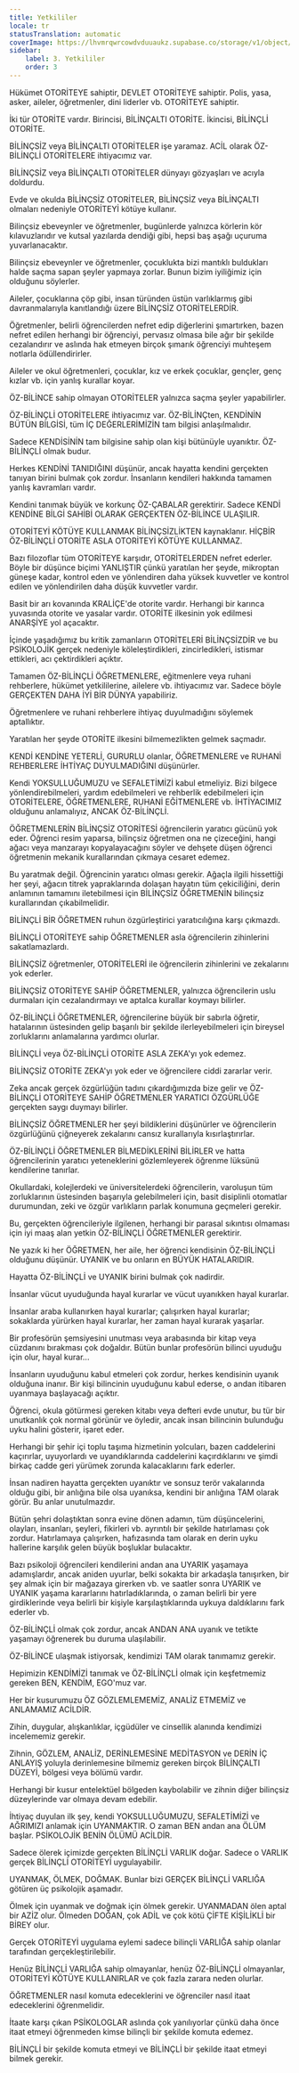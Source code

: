 ```yaml
---
title: Yetkililer
locale: tr
statusTranslation: automatic
coverImage: https://lhvmrqwrcowdvduuaukz.supabase.co/storage/v1/object/public/strapi-uploads/small_cover-educacion-fundamental.webp-2d51a7828a2b1309555be27f7e2a61a0.webp
sidebar:
    label: 3. Yetkililer
    order: 3
---
```

Hükümet OTORİTEYE sahiptir, DEVLET OTORİTEYE sahiptir. Polis, yasa, asker, aileler, öğretmenler, dini liderler vb. OTORİTEYE sahiptir.

İki tür OTORİTE vardır. Birincisi, BİLİNÇALTI OTORİTE. İkincisi, BİLİNÇLİ OTORİTE.

BİLİNÇSİZ veya BİLİNÇALTI OTORİTELER işe yaramaz. ACİL olarak ÖZ-BİLİNÇLİ OTORİTELERE ihtiyacımız var.

BİLİNÇSİZ veya BİLİNÇALTI OTORİTELER dünyayı gözyaşları ve acıyla doldurdu.

Evde ve okulda BİLİNÇSİZ OTORİTELER, BİLİNÇSİZ veya BİLİNÇALTI olmaları nedeniyle OTORİTEYİ kötüye kullanır.

Bilinçsiz ebeveynler ve öğretmenler, bugünlerde yalnızca körlerin kör kılavuzlarıdır ve kutsal yazılarda dendiği gibi, hepsi baş aşağı uçuruma yuvarlanacaktır.

Bilinçsiz ebeveynler ve öğretmenler, çocuklukta bizi mantıklı buldukları halde saçma sapan şeyler yapmaya zorlar. Bunun bizim iyiliğimiz için olduğunu söylerler.

Aileler, çocuklarına çöp gibi, insan türünden üstün varlıklarmış gibi davranmalarıyla kanıtlandığı üzere BİLİNÇSİZ OTORİTELERDİR.

Öğretmenler, belirli öğrencilerden nefret edip diğerlerini şımartırken, bazen nefret edilen herhangi bir öğrenciyi, pervasız olmasa bile ağır bir şekilde cezalandırır ve aslında hak etmeyen birçok şımarık öğrenciyi muhteşem notlarla ödüllendirirler.

Aileler ve okul öğretmenleri, çocuklar, kız ve erkek çocuklar, gençler, genç kızlar vb. için yanlış kurallar koyar.

ÖZ-BİLİNCE sahip olmayan OTORİTELER yalnızca saçma şeyler yapabilirler.

ÖZ-BİLİNÇLİ OTORİTELERE ihtiyacımız var. ÖZ-BİLİNÇten, KENDİNİN BÜTÜN BİLGİSİ, tüm İÇ DEĞERLERİMİZİN tam bilgisi anlaşılmalıdır.

Sadece KENDİSİNİN tam bilgisine sahip olan kişi bütünüyle uyanıktır. ÖZ-BİLİNÇLİ olmak budur.

Herkes KENDİNİ TANIDIĞINI düşünür, ancak hayatta kendini gerçekten tanıyan birini bulmak çok zordur. İnsanların kendileri hakkında tamamen yanlış kavramları vardır.

Kendini tanımak büyük ve korkunç ÖZ-ÇABALAR gerektirir. Sadece KENDİ KENDİNE BİLGİ SAHİBİ OLARAK GERÇEKTEN ÖZ-BİLİNCE ULAŞILIR.

OTORİTEYİ KÖTÜYE KULLANMAK BİLİNÇSİZLİKTEN kaynaklanır. HİÇBİR ÖZ-BİLİNÇLİ OTORİTE ASLA OTORİTEYİ KÖTÜYE KULLANMAZ.

Bazı filozoflar tüm OTORİTEYE karşıdır, OTORİTELERDEN nefret ederler. Böyle bir düşünce biçimi YANLIŞTIR çünkü yaratılan her şeyde, mikroptan güneşe kadar, kontrol eden ve yönlendiren daha yüksek kuvvetler ve kontrol edilen ve yönlendirilen daha düşük kuvvetler vardır.

Basit bir arı kovanında KRALİÇE'de otorite vardır. Herhangi bir karınca yuvasında otorite ve yasalar vardır. OTORİTE ilkesinin yok edilmesi ANARŞİYE yol açacaktır.

İçinde yaşadığımız bu kritik zamanların OTORİTELERİ BİLİNÇSİZDİR ve bu PSİKOLOJİK gerçek nedeniyle köleleştirdikleri, zincirledikleri, istismar ettikleri, acı çektirdikleri açıktır.

Tamamen ÖZ-BİLİNÇLİ ÖĞRETMENLERE, eğitmenlere veya ruhani rehberlere, hükümet yetkililerine, ailelere vb. ihtiyacımız var. Sadece böyle GERÇEKTEN DAHA İYİ BİR DÜNYA yapabiliriz.

Öğretmenlere ve ruhani rehberlere ihtiyaç duyulmadığını söylemek aptallıktır.

Yaratılan her şeyde OTORİTE ilkesini bilmemezlikten gelmek saçmadır.

KENDİ KENDİNE YETERLİ, GURURLU olanlar, ÖĞRETMENLERE ve RUHANİ REHBERLERE İHTİYAÇ DUYULMADIĞINI düşünürler.

Kendi YOKSULLUĞUMUZU ve SEFALETİMİZİ kabul etmeliyiz. Bizi bilgece yönlendirebilmeleri, yardım edebilmeleri ve rehberlik edebilmeleri için OTORİTELERE, ÖĞRETMENLERE, RUHANİ EĞİTMENLERE vb. İHTİYACIMIZ olduğunu anlamalıyız, ANCAK ÖZ-BİLİNÇLİ.

ÖĞRETMENLERİN BİLİNÇSİZ OTORİTESİ öğrencilerin yaratıcı gücünü yok eder. Öğrenci resim yaparsa, bilinçsiz öğretmen ona ne çizeceğini, hangi ağacı veya manzarayı kopyalayacağını söyler ve dehşete düşen öğrenci öğretmenin mekanik kurallarından çıkmaya cesaret edemez.

Bu yaratmak değil. Öğrencinin yaratıcı olması gerekir. Ağaçla ilgili hissettiği her şeyi, ağacın titrek yapraklarında dolaşan hayatın tüm çekiciliğini, derin anlamının tamamını iletebilmesi için BİLİNÇSİZ ÖĞRETMENİN bilinçsiz kurallarından çıkabilmelidir.

BİLİNÇLİ BİR ÖĞRETMEN ruhun özgürleştirici yaratıcılığına karşı çıkmazdı.

BİLİNÇLİ OTORİTEYE sahip ÖĞRETMENLER asla öğrencilerin zihinlerini sakatlamazlardı.

BİLİNÇSİZ öğretmenler, OTORİTELERİ ile öğrencilerin zihinlerini ve zekalarını yok ederler.

BİLİNÇSİZ OTORİTEYE SAHİP ÖĞRETMENLER, yalnızca öğrencilerin uslu durmaları için cezalandırmayı ve aptalca kurallar koymayı bilirler.

ÖZ-BİLİNÇLİ ÖĞRETMENLER, öğrencilerine büyük bir sabırla öğretir, hatalarının üstesinden gelip başarılı bir şekilde ilerleyebilmeleri için bireysel zorluklarını anlamalarına yardımcı olurlar.

BİLİNÇLİ veya ÖZ-BİLİNÇLİ OTORİTE ASLA ZEKA'yı yok edemez.

BİLİNÇSİZ OTORİTE ZEKA'yı yok eder ve öğrencilere ciddi zararlar verir.

Zeka ancak gerçek özgürlüğün tadını çıkardığımızda bize gelir ve ÖZ-BİLİNÇLİ OTORİTEYE SAHİP ÖĞRETMENLER YARATICI ÖZGÜRLÜĞE gerçekten saygı duymayı bilirler.

BİLİNÇSİZ ÖĞRETMENLER her şeyi bildiklerini düşünürler ve öğrencilerin özgürlüğünü çiğneyerek zekalarını cansız kurallarıyla kısırlaştırırlar.

ÖZ-BİLİNÇLİ ÖĞRETMENLER BİLMEDİKLERİNİ BİLİRLER ve hatta öğrencilerinin yaratıcı yeteneklerini gözlemleyerek öğrenme lüksünü kendilerine tanırlar.

Okullardaki, kolejlerdeki ve üniversitelerdeki öğrencilerin, varoluşun tüm zorluklarının üstesinden başarıyla gelebilmeleri için, basit disiplinli otomatlar durumundan, zeki ve özgür varlıkların parlak konumuna geçmeleri gerekir.

Bu, gerçekten öğrencileriyle ilgilenen, herhangi bir parasal sıkıntısı olmaması için iyi maaş alan yetkin ÖZ-BİLİNÇLİ ÖĞRETMENLER gerektirir.

Ne yazık ki her ÖĞRETMEN, her aile, her öğrenci kendisinin ÖZ-BİLİNÇLİ olduğunu düşünür. UYANIK ve bu onların en BÜYÜK HATALARIDIR.

Hayatta ÖZ-BİLİNÇLİ ve UYANIK birini bulmak çok nadirdir.

İnsanlar vücut uyuduğunda hayal kurarlar ve vücut uyanıkken hayal kurarlar.

İnsanlar araba kullanırken hayal kurarlar; çalışırken hayal kurarlar; sokaklarda yürürken hayal kurarlar, her zaman hayal kurarak yaşarlar.

Bir profesörün şemsiyesini unutması veya arabasında bir kitap veya cüzdanını bırakması çok doğaldır. Bütün bunlar profesörün bilinci uyuduğu için olur, hayal kurar...

İnsanların uyuduğunu kabul etmeleri çok zordur, herkes kendisinin uyanık olduğuna inanır. Bir kişi bilincinin uyuduğunu kabul ederse, o andan itibaren uyanmaya başlayacağı açıktır.

Öğrenci, okula götürmesi gereken kitabı veya defteri evde unutur, bu tür bir unutkanlık çok normal görünür ve öyledir, ancak insan bilincinin bulunduğu uyku halini gösterir, işaret eder.

Herhangi bir şehir içi toplu taşıma hizmetinin yolcuları, bazen caddelerini kaçırırlar, uyuyorlardı ve uyandıklarında caddelerini kaçırdıklarını ve şimdi birkaç cadde geri yürümek zorunda kalacaklarını fark ederler.

İnsan nadiren hayatta gerçekten uyanıktır ve sonsuz terör vakalarında olduğu gibi, bir anlığına bile olsa uyanıksa, kendini bir anlığına TAM olarak görür. Bu anlar unutulmazdır.

Bütün şehri dolaştıktan sonra evine dönen adamın, tüm düşüncelerini, olayları, insanları, şeyleri, fikirleri vb. ayrıntılı bir şekilde hatırlaması çok zordur. Hatırlamaya çalışırken, hafızasında tam olarak en derin uyku hallerine karşılık gelen büyük boşluklar bulacaktır.

Bazı psikoloji öğrencileri kendilerini andan ana UYARIK yaşamaya adamışlardır, ancak aniden uyurlar, belki sokakta bir arkadaşla tanışırken, bir şey almak için bir mağazaya girerken vb. ve saatler sonra UYARIK ve UYANIK yaşama kararlarını hatırladıklarında, o zaman belirli bir yere girdiklerinde veya belirli bir kişiyle karşılaştıklarında uykuya daldıklarını fark ederler vb.

ÖZ-BİLİNÇLİ olmak çok zordur, ancak ANDAN ANA uyanık ve tetikte yaşamayı öğrenerek bu duruma ulaşılabilir.

ÖZ-BİLİNCE ulaşmak istiyorsak, kendimizi TAM olarak tanımamız gerekir.

Hepimizin KENDİMİZİ tanımak ve ÖZ-BİLİNÇLİ olmak için keşfetmemiz gereken BEN, KENDİM, EGO'muz var.

Her bir kusurumuzu ÖZ GÖZLEMLEMEMİZ, ANALİZ ETMEMİZ ve ANLAMAMIZ ACİLDİR.

Zihin, duygular, alışkanlıklar, içgüdüler ve cinsellik alanında kendimizi incelememiz gerekir.

Zihnin, GÖZLEM, ANALİZ, DERİNLEMESİNE MEDİTASYON ve DERİN İÇ ANLAYIŞ yoluyla derinlemesine bilmemiz gereken birçok BİLİNÇALTI DÜZEYİ, bölgesi veya bölümü vardır.

Herhangi bir kusur entelektüel bölgeden kaybolabilir ve zihnin diğer bilinçsiz düzeylerinde var olmaya devam edebilir.

İhtiyaç duyulan ilk şey, kendi YOKSULLUĞUMUZU, SEFALETİMİZİ ve AĞRIMIZI anlamak için UYANMAKTIR. O zaman BEN andan ana ÖLÜM başlar. PSİKOLOJİK BENİN ÖLÜMÜ ACİLDİR.

Sadece ölerek içimizde gerçekten BİLİNÇLİ VARLIK doğar. Sadece o VARLIK gerçek BİLİNÇLİ OTORİTEYİ uygulayabilir.

UYANMAK, ÖLMEK, DOĞMAK. Bunlar bizi GERÇEK BİLİNÇLİ VARLIĞA götüren üç psikolojik aşamadır.

Ölmek için uyanmak ve doğmak için ölmek gerekir. UYANMADAN ölen aptal bir AZİZ olur. Ölmeden DOĞAN, çok ADİL ve çok kötü ÇİFTE KİŞİLİKLİ bir BİREY olur.

Gerçek OTORİTEYİ uygulama eylemi sadece bilinçli VARLIĞA sahip olanlar tarafından gerçekleştirilebilir.

Henüz BİLİNÇLİ VARLIĞA sahip olmayanlar, henüz ÖZ-BİLİNÇLİ olmayanlar, OTORİTEYİ KÖTÜYE KULLANIRLAR ve çok fazla zarara neden olurlar.

ÖĞRETMENLER nasıl komuta edeceklerini ve öğrenciler nasıl itaat edeceklerini öğrenmelidir.

İtaate karşı çıkan PSİKOLOGLAR aslında çok yanılıyorlar çünkü daha önce itaat etmeyi öğrenmeden kimse bilinçli bir şekilde komuta edemez.

BİLİNÇLİ bir şekilde komuta etmeyi ve BİLİNÇLİ bir şekilde itaat etmeyi bilmek gerekir.
